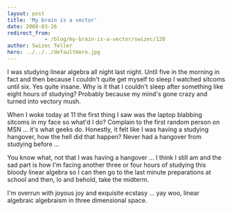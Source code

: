 ```yaml
---
layout: post
title: 'My brain is a vector'
date: 2008-03-26
redirect_from: 
            - /blog/my-brain-is-a-vector/swizec/120
author: Swizec Teller
hero: ../../../defaultHero.jpg
---
```

I was studying linear algebra all night last night. Until five in the morning in fact and then because I couldn't quite get myself to sleep I watched sitcoms until six. Yes quite insane. Why is it that I couldn't sleep after something like eight hours of studying? Probably because my mind's gone crazy and turned into vectory mush.

When I woke today at 11 the first thing I saw was the laptop blabbing sitcoms in my face so what'd I do? Complain to the first random person on MSN ... it's what geeks do. Honestly, it felt like I was having a studying hangover, how the hell did that happen? Never had a hangover from studying before ...

You know what, not that I was having a hangover ... I think I still am and the sad part is how I'm facing another three or four hours of studying this bloody linear algebra so I can then go to the last minute preparations at school and then, lo and behold, take the midterm.

I'm overrun with joyous joy and exquisite ecstasy ... yay woo, linear algebraic algebraism in three dimensional space.